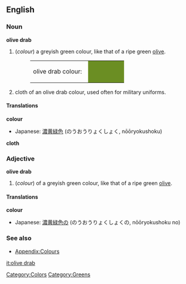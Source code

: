 {{Wikipedia}}
==English==

===Noun===
'''olive drab'''
#(''colour'') a greyish green colour, like that of a ripe green [[olive]].
#:<table><tr><td>olive drab colour: &nbsp;</td><td bgcolor="#6B8E23" width="80">&nbsp; </td></tr></table>
# cloth of an olive drab colour, used often for military uniforms.

====Translations====
'''colour'''
{{top}}
*Japanese: [[濃黄緑色]] (のうおうりょくしょく, nōōryokushoku)
{{mid}}
{{bottom}}

'''cloth'''
{{top}}
{{mid}}
{{bottom}}

===Adjective===
'''olive drab'''
#(''colour'') of a greyish green colour, like that of a ripe green [[olive]].

====Translations====
'''colour'''
{{top}}
*Japanese: [[濃黄緑色]]の (のうおうりょくしょくの, nōōryokushoku no)
{{mid}}
{{bottom}}

===See also===
*[[Wiktionary_Appendix:Colours|Appendix:Colours]]

[[Category:Colors]]
[[Category:Greens]]

[[it:olive drab]]